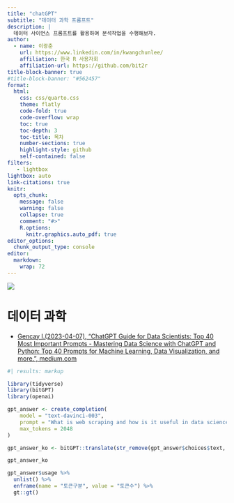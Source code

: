 ```yaml
---
title: "chatGPT"
subtitle: "데이터 과학 프롬프트"
description: | 
  데이터 사이언스 프롬프트를 활용하여 분석작업을 수행해보자.
author:
  - name: 이광춘
    url: https://www.linkedin.com/in/kwangchunlee/
    affiliation: 한국 R 사용자회
    affiliation-url: https://github.com/bit2r
title-block-banner: true
#title-block-banner: "#562457"
format:
  html:
    css: css/quarto.css
    theme: flatly
    code-fold: true
    code-overflow: wrap
    toc: true
    toc-depth: 3
    toc-title: 목차
    number-sections: true
    highlight-style: github    
    self-contained: false
filters:
   - lightbox
lightbox: auto
link-citations: true
knitr:
  opts_chunk: 
    message: false
    warning: false
    collapse: true
    comment: "#>" 
    R.options:
      knitr.graphics.auto_pdf: true
editor_options: 
  chunk_output_type: console
editor: 
  markdown: 
    wrap: 72
---
```


![](images/prompt_data_science.jpg)

# 데이터 과학


- [Gencay I.(2023-04-07), "ChatGPT Guide for Data Scientists: Top 40 Most Important Prompts - Mastering Data Science with ChatGPT and Python: Top 40 Prompts for Machine Learning, Data Visualization, and more.", medium.com](https://medium.com/towards-artificial-intelligence/chatgpt-guide-for-data-scientists-top-40-most-important-prompts-cdb911f3a427)

```r
#| results: markup

library(tidyverse)
library(bitGPT)
library(openai)

gpt_answer <- create_completion(
    model = "text-davinci-003",
    prompt = "What is web scraping and how is it useful in data science?",
    max_tokens = 2048
)

gpt_answer_ko <- bitGPT::translate(str_remove(gpt_answer$choices$text, "\\s+"), source = "en", target="ko")

gpt_answer_ko
```

```r
gpt_answer$usage %>% 
  unlist() %>% 
  enframe(name = "토큰구분", value = "토큰수") %>% 
  gt::gt()
```




